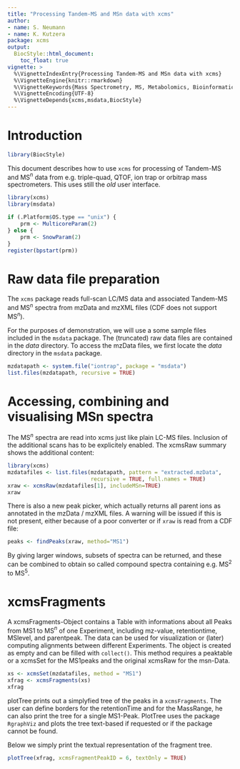 ```yaml
---
title: "Processing Tandem-MS and MSn data with xcms"
author: 
- name: S. Neumann
- name: K. Kutzera
package: xcms
output:
  BiocStyle::html_document:
    toc_float: true
vignette: >
  %\VignetteIndexEntry{Processing Tandem-MS and MSn data with xcms}
  %\VignetteEngine{knitr::rmarkdown}
  %\VignetteKeywords{Mass Spectrometry, MS, Metabolomics, Bioinformatics}
  %\VignetteEncoding{UTF-8}
  %\VignetteDepends{xcms,msdata,BiocStyle}
---
```


# Introduction

```r
library(BiocStyle)
```

This document describes how to use `xcms` for processing of Tandem-MS and MS$^{n}$
data from e.g. triple-quad, QTOF, ion trap or orbitrap mass spectrometers. This
uses still the *old* user interface.

```r
library(xcms)
library(msdata)

if (.Platform$OS.type == "unix") {
    prm <- MulticoreParam(2)
} else {
    prm <- SnowParam(2)
}
register(bpstart(prm))

```

# Raw data file preparation

The `xcms` package reads full-scan LC/MS data and associated Tandem-MS and MS$^{n}$
spectra from mzData and mzXML files (CDF does not support MS$^{n}$).

For the purposes of demonstration, we will use a some sample files included in
the `msdata` package. The (truncated) raw data files are contained in the *data*
directory.  To access the mzData files, we first locate the *data* directory in
the `msdata` package.

```r
mzdatapath <- system.file("iontrap", package = "msdata")
list.files(mzdatapath, recursive = TRUE)
```

# Accessing, combining and visualising MSn spectra

The MS$^{n}$ spectra are read into xcms just like plain LC-MS files.  Inclusion of
the additional scans has to be explicitely enabled. The xcmsRaw summary shows
the additional content:

```r
library(xcms)
mzdatafiles <- list.files(mzdatapath, pattern = "extracted.mzData",
                          recursive = TRUE, full.names = TRUE)
xraw <- xcmsRaw(mzdatafiles[1], includeMSn=TRUE)
xraw

```

There is also a new peak picker, which actually returns all parent ions as
annotated in the mzData / mzXML files. A warning will be issued if this is not
present, either because of a poor converter or if `xraw` is read from a CDF
file:

```r
peaks <- findPeaks(xraw, method="MS1")
```

By giving larger windows, subsets of spectra can be returned, and these can be
combined to obtain so called compound spectra containing e.g. MS$^{2}$ to
MS$^{5}$.

# xcmsFragments

A xcmsFragments-Object contains a Table with informations about all Peaks from
MS1 to MS$^{n}$ of one Experiment, including mz-value, retentiontime, MSlevel, and
parentpeak. The data can be used for visualization or (later) computing
alignments between different Experiments. The object is created as empty and can
be filled with `collect()`. This method requires a peaktable or a xcmsSet for
the MS1peaks and the original xcmsRaw for the msn-Data.

```r
xs <- xcmsSet(mzdatafiles, method = "MS1")
xfrag <- xcmsFragments(xs)
xfrag

```

plotTree prints out a simplyfied tree of the peaks in a `xcmsFragments`. The
user can define borders for the retentionTime and for the MassRange, he can also
print the tree for a single MS1-Peak. PlotTree uses the package `RgraphViz` and
plots the tree text-based if requested or if the package cannot be found.

Below we simply print the textual representation of the fragment tree.

```r
plotTree(xfrag, xcmsFragmentPeakID = 6, textOnly = TRUE)
```


